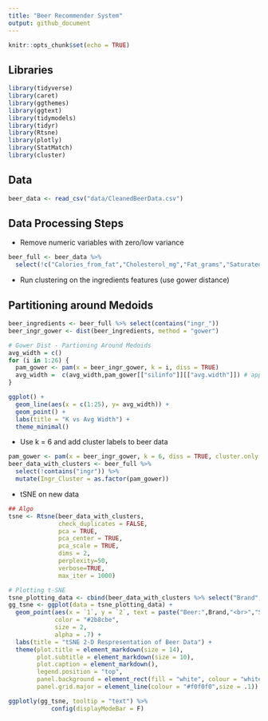 ```yaml
---
title: "Beer Recommender System"
output: github_document
---
```


```r
knitr::opts_chunk$set(echo = TRUE)
```

## Libraries

```r
library(tidyverse)
library(caret)
library(ggthemes)
library(ggtext)
library(tidymodels)
library(tidyr)
library(Rtsne)
library(plotly)
library(StatMatch)
library(cluster)
```

## Data

```r
beer_data <- read_csv("data/CleanedBeerData.csv")
```

## Data Processing Steps

- Remove numeric variables with zero/low variance

```r
beer_full <- beer_data %>%
  select(!c("Calories_from_fat","Cholesterol_mg","Fat_grams","Saturated_fat_grams","Trans_fat_grams","Fiber_grams"))
```

- Run clustering on the ingredients features (use gower distance)

## Partitioning around Medoids

```r
beer_ingredients <- beer_full %>% select(contains("ingr_"))
beer_ingr_gower <- dist(beer_ingredients, method = "gower")
```

```r
# Gower Dist - Partioning Around Medoids
avg_width = c()
for (i in 1:26) {
  pam_gower <- pam(x = beer_ingr_gower, k = i, diss = TRUE)
  avg_width =  c(avg_width,pam_gower[["silinfo"]][["avg.width"]]) # append avg width for each k
}

ggplot() +
  geom_line(aes(x = c(1:25), y= avg_width)) +
  geom_point() +
  labs(title = "K vs Avg Width") +
  theme_minimal() 
```

- Use k = 6 and add cluster labels to beer data

```r
pam_gower <- pam(x = beer_ingr_gower, k = 6, diss = TRUE, cluster.only = TRUE)
beer_data_with_clusters <- beer_full %>%
  select(!contains("ingr")) %>%
  mutate(Ingr_Cluster = as.factor(pam_gower))
```

- tSNE on new data

```r
## Algo
tsne <- Rtsne(beer_data_with_clusters,
              check_duplicates = FALSE,
              pca = TRUE,
              pca_center = TRUE,
              pca_scale = TRUE,
              dims = 2,
              perplexity=50,
              verbose=TRUE,
              max_iter = 1000)

# Plotting t-SNE
tsne_plotting_data <- cbind(beer_data_with_clusters %>% select("Brand","Brand_Style","ABV","Calories"),tsne$Y)
gg_tsne <- ggplot(data = tsne_plotting_data) +
  geom_point(aes(x = `1`, y = `2`, text = paste("Beer:",Brand,"<br>","Style:",Brand_Style)),
             color = "#2b8cbe",
             size = 2,
             alpha = .7) +
  labs(title = "tSNE 2-D Respresentation of Beer Data") +
  theme(plot.title = element_markdown(size = 14),
        plot.subtitle = element_markdown(size = 10),
        plot.caption = element_markdown(),
        legend.position = "top",
        panel.background = element_rect(fill = "white", colour = "white"),
        panel.grid.major = element_line(colour = "#f0f0f0",size = .1))

ggplotly(gg_tsne, tooltip = "text") %>%
            config(displayModeBar = F)
```







